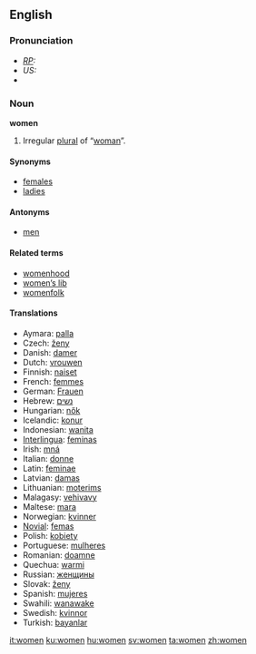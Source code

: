 ==English==

{{rank|speak|land|why|357|women|cried|general|king}}

===Pronunciation===
*''[[RP]]:'' {{IPA|/ˈwɪmɪn/}}
*''US:'' {{IPA|/ˈwɪmən/}}
*{{audio|en-uk-women.ogg|Audio (UK)}}

===Noun===
'''women''' {{p}}
# Irregular [[plural]] of “[[woman]]”.

====Synonyms====
*[[females]]
*[[ladies]]

====Antonyms====
*[[men]]

====Related terms====
*[[womenhood]]
*[[women's lib|women’s lib]]
*[[womenfolk]]

====Translations====
{{top}}
*Aymara: [[palla]]
*Czech: [[ženy]]
*Danish: [[damer]]
*Dutch: [[vrouwen]]
*Finnish: [[naiset]]
*French: [[femmes]]
*German: [[Frauen]]
*Hebrew: [[נשים]]
*Hungarian: [[nők]]
*Icelandic: [[konur]]
*Indonesian: [[wanita]]
*[[Interlingua]]: [[feminas]]
*Irish: [[mná]]
*Italian: [[donne]]
*Latin: [[feminae]]
*Latvian: [[damas]] 
*Lithuanian: [[moterims]]
*Malagasy: [[vehivavy]]
*Maltese: [[mara]]
*Norwegian: [[kvinner]]
*[[Novial]]: [[femas]]
*Polish: [[kobiety]]
*Portuguese: [[mulheres]]
*Romanian: [[doamne]]
*Quechua: [[warmi]]
*Russian: [[женщины]]
*Slovak: [[ženy]]
*Spanish: [[mujeres]]
*Swahili: [[wanawake]]
*Swedish: [[kvinnor]]
*Turkish: [[bayanlar]]
{{bottom}}

[[it:women]]
[[ku:women]]
[[hu:women]]
[[sv:women]]
[[ta:women]]
[[zh:women]]